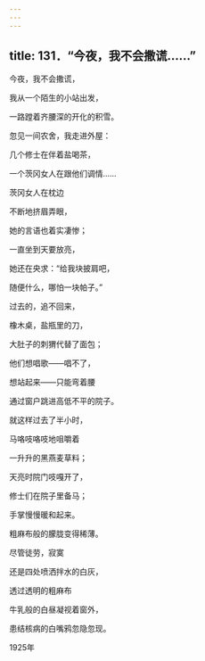 ```yaml
---
---
---
```

title: 131．“今夜，我不会撒谎……”
---




今夜，我不会撒谎，

我从一个陌生的小站出发，

一路蹚着齐腰深的开化的积雪。

忽见一间农舍，我走进外屋：

几个修士在伴着盐喝茶，

一个茨冈女人在跟他们调情……

茨冈女人在枕边

不断地挤眉弄眼，

她的言语也着实凄惨；

一直坐到天要放亮，

她还在央求：“给我块披肩吧，

随便什么，哪怕一块帕子。”

过去的，追不回来，

橡木桌，盐瓶里的刀，

大肚子的刺猬代替了面包；

他们想唱歌——唱不了，

想站起来——只能弯着腰

通过窗户跳进高低不平的院子。

就这样过去了半小时，

马咯吱咯吱地咀嚼着

一升升的黑燕麦草料；

天亮时院门吱嘎开了，

修士们在院子里备马；

手掌慢慢暖和起来。

粗麻布般的朦胧变得稀薄。

尽管徒劳，寂寞

还是四处喷洒拌水的白灰，

透过透明的粗麻布

牛乳般的白昼凝视着窗外，

患结核病的白嘴鸦忽隐忽现。

1925年